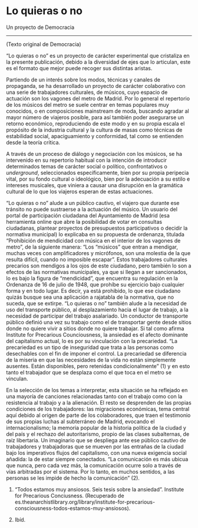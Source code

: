 # Lo quieras o no

Un proyecto de Democracia

---

(Texto original de Democracia)

“Lo quieras o no” es un proyecto de carácter experimental que cristaliza en la presente publicación, debido a la diversidad de ejes que lo articulan, este es el formato que mejor puede recoger sus distintas aristas.

Partiendo de un interés sobre los modos, técnicas y canales de propaganda, se ha desarrollado un proyecto de carácter colaborativo con una serie de trabajadores culturales, de músicos, cuyo espacio de actuación son los vagones del metro de Madrid. Por lo general el repertorio de los músicos del metro se suele centrar en temas populares muy conocidos, o en composiciones mainstream de moda, buscando agradar al mayor número de viajeros posible, para así también poder asegurarse un retorno económico, reproduciendo de este modo y en su propia escala el propósito de la industria cultural y la cultura de masas como técnicas de estabilidad social, apaciguamiento y conformidad, tal como se entienden desde la teoría crítica.

A través de un proceso de diálogo y negociación con los músicos, se ha intervenido en su repertorio habitual con la intención de introducir determinados temas de carácter social o político, confrontativos o _underground_, seleccionados específicamente, bien por su propia peripecia vital, por su fondo cultural o ideológico, bien por la adecuación a su estilo e intereses musicales, que viniera a causar una disrupción en la gramática cultural de lo que los viajeros esperan de estas actuaciones.

“Lo quieras o no” alude a un público cautivo, el viajero que durante ese tránsito no puede sustraerse a la actuación del músico. Un usuario del portal de participación ciudadana del Ayuntamiento de Madrid (esa herramienta online que abre la posibilidad de votar en consultas ciudadanas, plantear proyectos de presupuestos participativos o decidir la normativa municipal) lo explicaba en su propuesta de ordenanza, titulada “Prohibición de mendicidad con música en el interior de los vagones de metro”, de la siguiente manera: “Los “músicos” que entran a mendigar, muchas veces con amplificadores y micrófonos, son una molestia de la que resulta difícil, cuando no imposible escapar”. Estos trabajadores culturales precarios son mendigos a los ojos de este ciudadano, pero también lo son a efectos de las normativas municipales, ya que si llegan a ser sancionados, lo es bajo la figura de “mendicidad”, que encuentra su regulación en la Ordenanza de 16 de julio de 1948, que prohíbe su ejercicio bajo cualquier forma y en todo lugar. Es decir, ya está prohibido, lo que ese ciudadano quizás busque sea una aplicación a rajatabla de la normativa, que no suceda, que se extirpe. “Lo quieras o no” también alude a la necesidad de uso del transporte público, al desplazamiento hacia el lugar de trabajo, a la necesidad de participar del trabajo asalariado. Un conductor de transporte público definió una vez su trabajo como el de transportar gente desde sitios donde no quiere vivir a sitios donde no quiere trabajar. Si tal como afirma Institute for Precarious Counciousness, la ansiedad es el afecto dominante del capitalismo actual, lo es por su vinculación con la precariedad. “La precariedad es un tipo de inseguridad que trata a las personas como desechables con el fin de imponer el control. La precariedad se diferencia de la miseria en que las necesidades de la vida no están simplemente ausentes. Están disponibles, pero retenidas condicionalmente” (1) y en esto tanto el trabajador que se desplaza como el que toca en el metro se vinculan.

En la selección de los temas a interpretar, esta situación se ha reflejado en una mayoría de canciones relacionadas tanto con el trabajo como con la resistencia al trabajo y a la alienación. El resto se desprenden de las propias condiciones de los trabajadores: las migraciones económicas, tema central aquí debido al origen de parte de los colaboradores, que traen el testimonio de sus propias luchas al subterráneo de Madrid, evocando el internacionalismo; la memoria popular de la historia política de la ciudad y del país y el rechazo del autoritarismo, propio de las clases subalternas, de raíz libertaria. Un imaginario que se despliega ante ese público cautivo de trabajadores y trabajadoras que se mueven por las entrañas de la ciudad bajo los imperativos flujos del capitalismo, con una nueva exigencia social añadida: la de estar siempre conectados. “La comunicación es más ubicua que nunca, pero cada vez más, la comunicación ocurre solo a través de vías arbitradas por el sistema. Por lo tanto, en muchos sentidos, a las personas se les impide de hecho la comunicación” (2).

1. “Todos estamos muy ansiosos. Seis tesis sobre la ansiedad”. Institute for Precarious Conciusness. (Recuperado de es.theanarchistlibrary.org/library/institute-for-precarious-consciousness-todos-estamos-muy-ansiosos).

2. Ibíd.
